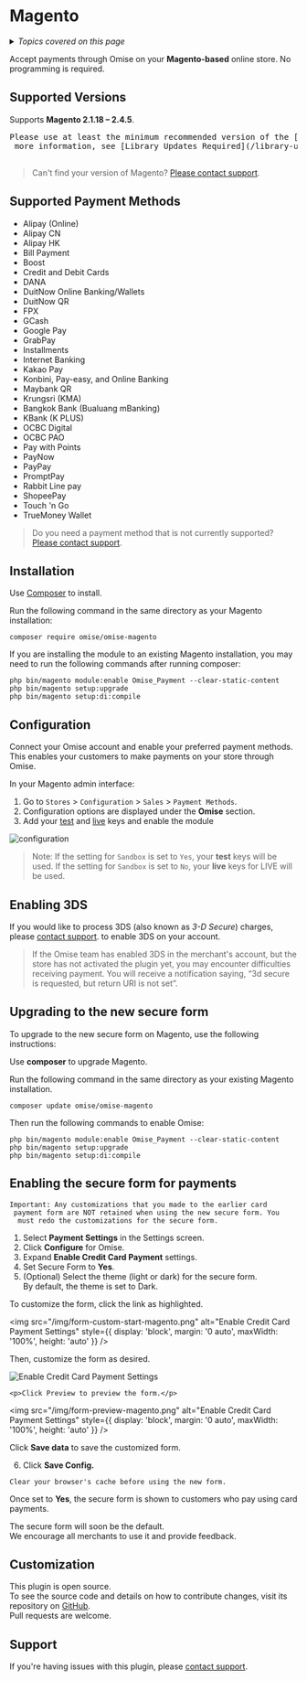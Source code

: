 ---
---

# Magento

<details>
  <summary><em>Topics covered on this page</em></summary>

- [Supported versions](#supported-versions)
- [Supported payment methods](#supported-payment-methods)
- [Installation](#installation)
- [Configuration](#configuration)
  - [Enabling 3DS](#enabling-3ds)
- [Upgrading to the new secure form](#upgrading-to-the-new-secure-form)
- [Enabling the secure form for payments](#enabling-the-secure-form-for-payments)
- [Customization](#customization)
- [Support](#support)

</details>

Accept payments through Omise on your **Magento-based** online store. No programming is required.

## Supported Versions

Supports **Magento 2.1.18 – 2.4.5**.

<pre>
Please use at least the minimum recommended version of the [omise-magento](https://github.com/omise/omise-magento/) library.  For
 more information, see [Library Updates Required](/library-update).

</pre>

> Can't find your version of Magento? [Please contact support](mailto:support@omise.co?subject=Feature%20Request%3A%20Magento).

## Supported Payment Methods

-  Alipay (Online) 
-  Alipay CN 
-  Alipay HK 
-  Bill Payment 
-  Boost 
-  Credit and Debit Cards 
-  DANA 
-  DuitNow Online Banking/Wallets 
-  DuitNow QR 
-  FPX 
-  GCash 
-  Google Pay 
-  GrabPay 
-  Installments 
-  Internet Banking 
-  Kakao Pay 
-  Konbini, Pay-easy, and Online Banking 
-  Maybank QR 
-  Krungsri (KMA) 
-  Bangkok Bank (Bualuang mBanking) 
-  KBank (K PLUS) 
-  OCBC Digital 
-  OCBC PAO 
-  Pay with Points 
-  PayNow 
-  PayPay 
-  PromptPay 
-  Rabbit Line pay 
-  ShopeePay 
-  Touch 'n Go 
-  TrueMoney Wallet

> Do you need a payment method that is not currently supported? [Please contact support](mailto:support@omise.co?subject=Feature%20Request%3A%20Magento).

## Installation

Use [Composer](/getcomposer.org/) to install.

Run the following command in the same directory as your Magento installation:

```
composer require omise/omise-magento
```
If you are installing the module to an existing Magento installation, you may need to run the following commands after running composer:

```
php bin/magento module:enable Omise_Payment --clear-static-content
php bin/magento setup:upgrade
php bin/magento setup:di:compile
```

## Configuration

Connect your Omise account and enable your preferred payment methods. 
This enables your customers to make payments on your store through Omise.

In your Magento admin interface:

1. Go to `Stores` > `Configuration` > `Sales` > `Payment Methods`.
2. Configuration options are displayed under the **Omise** section.
3. Add your [test](https://sso-idp.omise.co/realms/engagement/protocol/openid-connect/auth?client_id=dashboard&redirect_uri=https%3A%2F%2Fdashboard.omise.co%2Fv2&state=6ec07f63-85db-4d93-be13-bb75ca934bee&response_mode=fragment&response_type=code&scope=openid&nonce=d13c716a-29c6-4199-8650-4b1de413cbe5&ui_locales=en&code_challenge=4Doxs1FG_nf7vkAZxWvECjIlQ9r97Q0T5FA9Iijzx_M&code_challenge_method=S256) and [live](https://sso-idp.omise.co/realms/engagement/protocol/openid-connect/auth?client_id=dashboard&redirect_uri=https%3A%2F%2Fdashboard.omise.co%2Fv2&state=4c173f49-d4b4-48ba-95f4-13b70a21eaaa&response_mode=fragment&response_type=code&scope=openid&nonce=52d7109e-5bb9-4739-8ce0-67aaaa0d057a&ui_locales=en&code_challenge=NY8CciI7hPbFrW9G0IXNf_tIkQ8KODdO-VKUOEa4HS0&code_challenge_method=S256) keys and enable the module

![configuration](/img/configuration.png)

> Note: If the setting for `Sandbox` is set to `Yes`, your **test** keys will be used. If the setting for
 `Sandbox` is set to `No`, your **live** keys for LIVE will be used.

## Enabling 3DS

If you would like to process 3DS (also known as *3-D Secure*) charges, please [contact support](mailto:support@omise.co?subject=Feature%20Request%3A%20Magento). to enable 3DS on your account.

> If the Omise team has enabled 3DS in the merchant's account, but the store has not activated
 the plugin yet, you may encounter difficulties receiving payment. You will receive a
  notification saying, “3d secure is requested, but return URI is not set”.

## Upgrading to the new secure form

To upgrade to the new secure form on Magento, use the following instructions:

Use **composer** to upgrade Magento.

Run the following command in the same directory as your existing Magento installation.

```
composer update omise/omise-magento
```

Then run the following commands to enable Omise:

```
php bin/magento module:enable Omise_Payment --clear-static-content
php bin/magento setup:upgrade
php bin/magento setup:di:compile
```

## Enabling the secure form for payments

```
Important: Any customizations that you made to the earlier card
 payment form are NOT retained when using the new secure form. You
  must redo the customizations for the secure form.
```

1. Select **Payment Settings** in the Settings screen.
2. Click **Configure** for Omise.
3. Expand **Enable Credit Card Payment** settings.
4. Set Secure Form to **Yes**.
5. (Optional) Select the theme (light or dark) for the secure form.  
   By default, the theme is set to Dark.

<div style={{ border: '1px solid #86a5f1', padding: '16px', backgroundColor: '#c4d2f5', color: '#215CEC', textAlign: 'center' }}>

  <p>To customize the form, click the link as highlighted.</p>

  <img 
    src="/img/form-custom-start-magento.png" 
    alt="Enable Credit Card Payment Settings" 
    style={{ display: 'block', margin: '0 auto', maxWidth: '100%', height: 'auto' }} 
  />

  <p>Then, customize the form as desired.</p>
  <img 
    src="/img/form-customization-magento.png" 
    alt="Enable Credit Card Payment Settings" 
    style={{ display: 'block', margin: '0 auto', maxWidth: '100%', height: 'auto' }} 
  />

    <p>Click Preview to preview the form.</p>
  <img 
    src="/img/form-preview-magento.png" 
    alt="Enable Credit Card Payment Settings" 
    style={{ display: 'block', margin: '0 auto', maxWidth: '100%', height: 'auto' }} 
  />
 <p>Click <strong>Save data</strong> to save the customized form.</p>

</div>

6. Click **Save Config.**  

```
Clear your browser's cache before using the new form.
```

Once set to **Yes**, the secure form is shown to customers who pay using card payments.

The secure form will soon be the default.  
We encourage all merchants to use it and provide feedback.

## Customization

This plugin is open source.  
To see the source code and details on how to contribute changes, visit its repository on [GitHub](https://github.com/omise/omise-magento).  
Pull requests are welcome.



## Support

If you're having issues with this plugin, please [contact support](mailto:support@omise.co?subject=Support%20Request:%20Magento%20Plugin).

